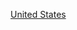 {{Commons category|1880s establishments in the United States}}
{{EstcatCountryDecade|18|8|19|美國|United States}}
[[Category:1880年代北美洲建立|United States]]